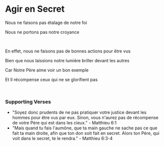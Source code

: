 # Agir en Secret

Nous ne faisons pas étalage de notre foi

Nous ne portons pas notre croyance

<br />

En effet, nous ne faisons pas de bonnes actions pour être vus

Bien que nous laissions notre lumière briller devant les autres

Car Notre Père aime voir un bon exemple

Et Il récompense ceux qui ne se glorifient pas

<br />

### Supporting Verses

- "Soyez donc prudents de ne pas pratiquer votre justice devant les hommes pour être vus par eux. Sinon, vous n'aurez pas de récompense de votre Père qui est dans les cieux." - Matthieu 6:1
- "Mais quand tu fais l'aumône, que ta main gauche ne sache pas ce que fait ta main droite, afin que ton don soit fait en secret. Alors ton Père, qui voit dans le secret, te le rendra." - Matthieu 6:3-4